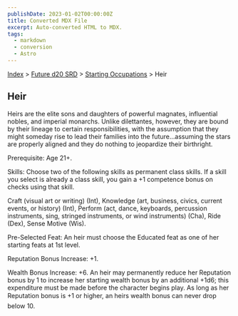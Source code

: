 ```yaml
---
publishDate: 2023-01-02T00:00:00Z
title: Converted MDX File
excerpt: Auto-converted HTML to MDX.
tags:
  - markdown
  - conversion
  - Astro
---
```






[Index](-index) > [Future d20 SRD](future-d20-srd-index) > [Starting Occupations](future-d20-srd-starting-occupations-index) > Heir




## Heir


Heirs are the elite sons and daughters of powerful magnates, influential nobles, and imperial monarchs. Unlike dilettantes, however, they are bound by their lineage to certain responsibilities, with the assumption that they might someday rise to lead their families into the future...assuming the stars are properly aligned and they do nothing to jeopardize their birthright.


Prerequisite: Age 21+.


Skills: Choose two of the following skills as permanent class skills. If a skill you select is already a class skill, you gain a +1 competence bonus on checks using that skill.


Craft (visual art or writing) (Int), Knowledge (art, business, civics, current events, or history) (Int), Perform (act, dance, keyboards, percussion instruments, sing, stringed instruments, or wind instruments) (Cha), Ride (Dex), Sense Motive (Wis).


Pre-Selected Feat: An heir must choose the Educated feat as one of her starting feats at 1st level.


Reputation Bonus Increase: +1.


Wealth Bonus Increase: +6. An heir may permanently reduce her Reputation bonus by 1 to increase her starting wealth bonus by an additional +1d6; this expenditure must be made before the character begins play. As long as her Reputation bonus is +1 or higher, an heirs wealth bonus can never drop below 10.



